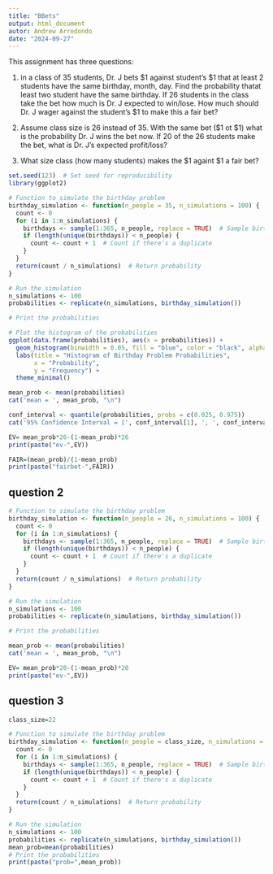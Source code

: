 ```yaml
---
title: "BBets"
output: html_document
autor: Andrew Arredondo
date: "2024-09-27"
---
```



This assignment has three questions:  

1. in a class of 35 students, Dr. J bets $1 against student's $1  that at least 2 students have the same birthday, month, day.
Find the probability thatat least two student have the same birthday.  If 26 students in the class take the bet how much is Dr. J expected to win/lose.   How much should Dr. J wager against the student's $1 to make this a fair bet?

2. Assume class size is 26 instead of 35.  With the same bet ($1 ot $1) what is the probability Dr. J wins the bet now.  If 20 of the 26 students make the bet, what is Dr. J's expected profit/loss?

3. What size class (how many students) makes the $1 againt $1 a fair bet?



```r
set.seed(123)  # Set seed for reproducibility
library(ggplot2)
```

```r
# Function to simulate the birthday problem
birthday_simulation <- function(n_people = 35, n_simulations = 100) {
  count <- 0
  for (i in 1:n_simulations) {
    birthdays <- sample(1:365, n_people, replace = TRUE)  # Sample birthdays
    if (length(unique(birthdays)) < n_people) {
      count <- count + 1  # Count if there's a duplicate
    }
  }
  return(count / n_simulations)  # Return probability
}

# Run the simulation
n_simulations <- 100
probabilities <- replicate(n_simulations, birthday_simulation())

# Print the probabilities

```

```r
# Plot the histogram of the probabilities
ggplot(data.frame(probabilities), aes(x = probabilities)) +
  geom_histogram(binwidth = 0.05, fill = "blue", color = "black", alpha = 0.7) +
  labs(title = "Histogram of Birthday Problem Probabilities",
       x = "Probability",
       y = "Frequency") +
  theme_minimal()

```

```r
mean_prob <- mean(probabilities)
cat('mean = ', mean_prob, "\n")

```

```r
conf_interval <- quantile(probabilities, probs = c(0.025, 0.975))
cat('95% Confidence Interval = [', conf_interval[1], ', ', conf_interval[2], ']', "\n")

```

```r
EV= mean_prob*26-(1-mean_prob)*26
print(paste("ev-",EV))
```


```r
FAIR=(mean_prob)/(1-mean_prob)
print(paste("fairbet-",FAIR))
```

## question 2
```r
# Function to simulate the birthday problem
birthday_simulation <- function(n_people = 26, n_simulations = 100) {
  count <- 0
  for (i in 1:n_simulations) {
    birthdays <- sample(1:365, n_people, replace = TRUE)  # Sample birthdays
    if (length(unique(birthdays)) < n_people) {
      count <- count + 1  # Count if there's a duplicate
    }
  }
  return(count / n_simulations)  # Return probability
}

# Run the simulation
n_simulations <- 100
probabilities <- replicate(n_simulations, birthday_simulation())

# Print the probabilities

```
```r
mean_prob <- mean(probabilities)
cat('mean = ', mean_prob, "\n")

```
```r
EV= mean_prob*20-(1-mean_prob)*20
print(paste("ev-",EV))
```





## question 3
```r
class_size=22
```
```r
# Function to simulate the birthday problem
birthday_simulation <- function(n_people = class_size, n_simulations = 100) {
  count <- 0
  for (i in 1:n_simulations) {
    birthdays <- sample(1:365, n_people, replace = TRUE)  # Sample birthdays
    if (length(unique(birthdays)) < n_people) {
      count <- count + 1  # Count if there's a duplicate
    }
  }
  return(count / n_simulations)  # Return probability
}

# Run the simulation
n_simulations <- 100
probabilities <- replicate(n_simulations, birthday_simulation())
mean_prob=mean(probabilities)
# Print the probabilities
print(paste("prob=",mean_prob))
```
